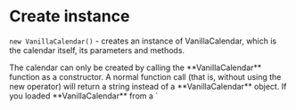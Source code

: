 

# Create instance

`new VanillaCalendar()` - creates an instance of VanillaCalendar, which is the calendar itself, its parameters and methods.

<Info>
  The calendar can only be created by calling the **VanillaCalendar** function as a constructor. A normal function call (that is, without using the new operator) will return a string instead of a **VanillaCalendar** object.
</Info>

<Info>
  If you loaded **VanillaCalendar** from a `<script>` tag, the object is available in the global variable **window.VanillaCalendar**.
</Info>

The `VanillaCalendar` instance takes two parameters. The first **required** parameter can be a **CSS selector** or **HTML element**.

```js
new VanillaCalendar('#calendar');
// or
const calendarEl = document.querySelector('#calendar');
new VanillaCalendar(calendarEl);
```

The second **optional** parameter is an object that defines the settings and methods of the calendar.

```js
new VanillaCalendar('#calendar', {
  // Settings
});
```

